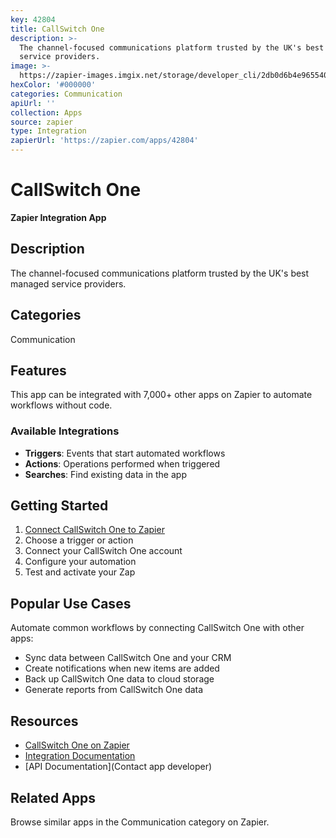 ```yaml
---
key: 42804
title: CallSwitch One
description: >-
  The channel-focused communications platform trusted by the UK's best managed
  service providers.
image: >-
  https://zapier-images.imgix.net/storage/developer_cli/2db0d6b4e965540da18dc070704441fd_2.png?auto=format%2Ccompress&ixlib=python-3.0.0&q=50
hexColor: '#000000'
categories: Communication
apiUrl: ''
collection: Apps
source: zapier
type: Integration
zapierUrl: 'https://zapier.com/apps/42804'
---
```

# CallSwitch One

**Zapier Integration App**

## Description

The channel-focused communications platform trusted by the UK's best managed service providers.

## Categories

Communication

## Features

This app can be integrated with 7,000+ other apps on Zapier to automate workflows without code.

### Available Integrations

- **Triggers**: Events that start automated workflows
- **Actions**: Operations performed when triggered
- **Searches**: Find existing data in the app

## Getting Started

1. [Connect CallSwitch One to Zapier](https://zapier.com/apps/42804)
2. Choose a trigger or action
3. Connect your CallSwitch One account
4. Configure your automation
5. Test and activate your Zap

## Popular Use Cases

Automate common workflows by connecting CallSwitch One with other apps:

- Sync data between CallSwitch One and your CRM
- Create notifications when new items are added
- Back up CallSwitch One data to cloud storage
- Generate reports from CallSwitch One data

## Resources

- [CallSwitch One on Zapier](https://zapier.com/apps/42804)
- [Integration Documentation](https://zapier.com/apps/42804/integrations)
- [API Documentation](Contact app developer)

## Related Apps

Browse similar apps in the Communication category on Zapier.
